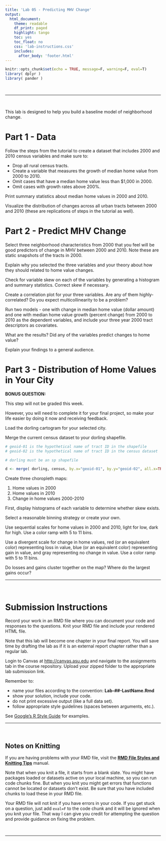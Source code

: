 ```yaml
---
title: 'Lab 05 - Predicting MHV Change'
output:
  html_document:
    theme: readable
    df_print: paged
    highlight: tango
    toc: yes
    toc_float: no
    css: 'lab-instructions.css'
    includes:
      after_body: 'footer.html'
---
```



```r
knitr::opts_chunk$set(echo = TRUE, message=F, warning=F, eval=T)
library( dplyr )
library( pander )
```


<br>


---

<br>

This lab is designed to help you build a baseline model of neighborhood change. 




# Part 1 - Data

Follow the steps from the tutorial to create a dataset that includes 2000 and 2010 census variables and make sure to: 

* Drop all rural census tracts.
* Create a variable that measures the growth of median home value from 2000 to 2010. 
* Omit cases that have a median home value less than $1,000 in 2000. 
* Omit cases with growth rates above 200%.  

Print summary statistics about median home values in 2000 and 2010. 

Visualize the distribution of changes across all urban tracts between 2000 and 2010 (these are replications of steps in the tutorial as well). 



# Part 2 - Predict MHV Change 

Select three neighborhood characteristics from 2000 that you feel will be good predictors of change in MHV between 2000 and 2010. Note these are static snapshots of the tracts in 2000. 

Explain why you selected the three variables and your theory about how they should related to home value changes. 

Check for variable skew on each of the variables by generating a histogram and summary statistics. Correct skew if necessary. 

Create a correlation plot for your three variables. Are any of them highly-correlated? Do you expect multicollinearity to be a problem? 

Run two models - one with change in median home value (dollar amount) and one with median home value growth (percent change) from 2000 to 2010 as the dependent variables, and include your three year 2000 tract descriptors as covariates. 

What are the results? Did any of the variables predict changes to home value? 

Explain your findings to a general audience. 



# Part 3 - Distribution of Home Values in Your City  

**BONUS QUESTION:**

This step will not be graded this week. 

However, you will need to complete it for your final project, so make your life easier by doing it now and receiving feedback. 

Load the dorling cartogram for your selected city. 

Merge the current census dataset to your dorling shapefile. 

```r
# geoid-01 is the hypothetical name of tract ID in the shapefile
# geoid-02 is the hypothetical name of tract ID in the census dataset

# dorling must be an sp shapefile 

d <- merge( dorling, census, by.x="geoid-01", by.y="geoid-02", all.x=TRUE )
```


Create three choropleth maps:

1. Home values in 2000 
2. Home values in 2010 
3. Change in home values 2000-2010

First, display histograms of each variable to determine whether skew exists. 

Select a reasonable binning strategy or create your own.  

Use sequential scales for home values in 2000 and 2010, light for low, dark for high. Use a color ramp with 5 to 11 bins.  

Use a divergent scale for change in home values, red (or an equivalent color) representing loss in value, blue (or an equivalent color) representing gain in value, and gray representing no change in value. Use a color ramp with 5 to 11 bins. 

Do losses and gains cluster together on the map? Where do the largest gains occur? 




-----


<br>

# Submission Instructions

Record your work in an RMD file where you can document your code and responses to the questions. Knit your RMD file and include your rendered HTML file. 

Note that this lab will become one chapter in your final report. You will save time by drafting the lab as if it is an external report chapter rather than a regular lab. 

Login to Canvas at <http://canvas.asu.edu> and navigate to the assignments tab in the course repository. Upload your zipped folder to the appropriate lab submission link.

Remember to:

* name your files according to the convention: **Lab-##-LastName.Rmd**
* show your solution, include your code.
* do not print excessive output (like a full data set).
* follow appropriate style guidelines (spaces between arguments, etc.).

See [Google's R Style Guide](https://google.github.io/styleguide/Rguide.xml) for examples.


---

<br>

## Notes on Knitting

If you are having problems with your RMD file, visit the [**RMD File Styles and Knitting Tips**](https://ds4ps.org/cpp-526-spr-2020/labs/r-markdown-files.html) manual.

Note that when you knit a file, it starts from a blank slate. You might have packages loaded or datasets active on your local machine, so you can run code chunks fine. But when you knit you might get errors that functions cannot be located or datasets don't exist. Be sure that you have included chunks to load these in your RMD file.

Your RMD file will not knit if you have errors in your code. If you get stuck on a question, just add `eval=F` to the code chunk and it will be ignored when you knit your file. That way I can give you credit for attempting the question and provide guidance on fixing the problem.


<br>
<hr>
<br>

<style>
blockquote {
    padding: 11px 22px;
    margin: 0 0 22px;
    font-size: 18px;
    border-left: 5px solid lightgray;
}

</style>

